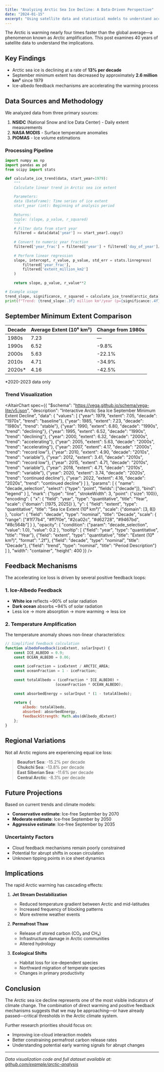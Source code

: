 ```yaml
---
title: "Analyzing Arctic Sea Ice Decline: A Data-Driven Perspective"
date: "2024-01-15"
excerpt: "Using satellite data and statistical models to understand accelerating ice loss in the Arctic"
---
```


The Arctic is warming nearly four times faster than the global average—a phenomenon known as Arctic amplification. This post examines 40 years of satellite data to understand the implications.

## Key Findings

* Arctic sea ice is declining at a rate of **13% per decade**
* September minimum extent has decreased by approximately **2.6 million km²** since 1979
* Ice-albedo feedback mechanisms are accelerating the warming process

## Data Sources and Methodology

We analyzed data from three primary sources:

1. **NSIDC** (National Snow and Ice Data Center) - Daily extent measurements
2. **NASA MODIS** - Surface temperature anomalies  
3. **PIOMAS** - Ice volume estimations

### Processing Pipeline

```python
import numpy as np
import pandas as pd
from scipy import stats

def calculate_ice_trend(data, start_year=1979):
    """
    Calculate linear trend in Arctic sea ice extent
    
    Parameters:
    data (DataFrame): Time series of ice extent
    start_year (int): Beginning of analysis period
    
    Returns:
    tuple: (slope, p_value, r_squared)
    """
    # Filter data from start year
    filtered = data[data['year'] >= start_year].copy()
    
    # Convert to numeric year fraction
    filtered['year_frac'] = filtered['year'] + filtered['day_of_year']/365.25
    
    # Perform linear regression
    slope, intercept, r_value, p_value, std_err = stats.linregress(
        filtered['year_frac'], 
        filtered['extent_million_km2']
    )
    
    return slope, p_value, r_value**2

# Example usage
trend_slope, significance, r_squared = calculate_ice_trend(arctic_data)
print(f"Trend: {trend_slope:.3f} million km²/year (p={significance:.4f})")
```

## September Minimum Extent Comparison

| Decade | Average Extent (10⁶ km²) | Change from 1980s |
|--------|-------------------------|-------------------|
| 1980s  | 7.23                    | —                 |
| 1990s  | 6.52                    | -9.8%             |
| 2000s  | 5.63                    | -22.1%            |
| 2010s  | 4.71                    | -34.9%            |
| 2020s* | 4.16                    | -42.5%            |

*2020-2023 data only

### Trend Visualization

<AltairChart spec={{
  "$schema": "https://vega.github.io/schema/vega-lite/v5.json",
  "description": "Interactive Arctic Sea Ice September Minimum Extent Decline",
  "data": {
    "values": [
      {"year": 1979, "extent": 7.05, "decade": "1970s", "trend": "baseline"},
      {"year": 1985, "extent": 7.23, "decade": "1980s", "trend": "stable"},
      {"year": 1990, "extent": 6.80, "decade": "1990s", "trend": "declining"},
      {"year": 1995, "extent": 6.52, "decade": "1990s", "trend": "declining"},
      {"year": 2000, "extent": 6.32, "decade": "2000s", "trend": "accelerating"},
      {"year": 2005, "extent": 5.63, "decade": "2000s", "trend": "accelerating"},
      {"year": 2007, "extent": 4.17, "decade": "2000s", "trend": "record low"},
      {"year": 2010, "extent": 4.90, "decade": "2010s", "trend": "variable"},
      {"year": 2012, "extent": 3.41, "decade": "2010s", "trend": "record low"},
      {"year": 2015, "extent": 4.71, "decade": "2010s", "trend": "variable"},
      {"year": 2018, "extent": 4.71, "decade": "2010s", "trend": "variable"},
      {"year": 2020, "extent": 3.74, "decade": "2020s", "trend": "continued decline"},
      {"year": 2022, "extent": 4.16, "decade": "2020s", "trend": "continued decline"}
    ]
  },
  "params": [
    {
      "name": "decade_selection",
      "select": {"type": "point", "fields": ["decade"]},
      "bind": "legend"
    }
  ],
  "mark": {"type": "line", "strokeWidth": 3, "point": {"size": 100}},
  "encoding": {
    "x": {
      "field": "year",
      "type": "quantitative",
      "title": "Year",
      "scale": {"domain": [1975, 2025]}
    },
    "y": {
      "field": "extent",
      "type": "quantitative",
      "title": "Sea Ice Extent (10⁶ km²)",
      "scale": {"domain": [3, 8]}
    },
    "color": {
      "field": "decade",
      "type": "nominal",
      "title": "Decade",
      "scale": {
        "range": ["#1f77b4", "#ff7f0e", "#2ca02c", "#d62728", "#9467bd", "#8c564b"]
      }
    },
    "opacity": {
      "condition": {"param": "decade_selection", "value": 1.0},
      "value": 0.2
    },
    "tooltip": [
      {"field": "year", "type": "quantitative", "title": "Year"},
      {"field": "extent", "type": "quantitative", "title": "Extent (10⁶ km²)", "format": ".2f"},
      {"field": "decade", "type": "nominal", "title": "Decade"},
      {"field": "trend", "type": "nominal", "title": "Period Description"}
    ]
  },
  "width": "container",
  "height": 400
}} />

## Feedback Mechanisms

The accelerating ice loss is driven by several positive feedback loops:

### 1. Ice-Albedo Feedback
- **White ice** reflects ~90% of solar radiation
- **Dark ocean** absorbs ~94% of solar radiation
- Less ice → more absorption → more warming → less ice

### 2. Temperature Amplification
The temperature anomaly shows non-linear characteristics:

```javascript
// Simplified feedback calculation
function albedoFeedback(iceExtent, solarInput) {
    const ICE_ALBEDO = 0.9;
    const OCEAN_ALBEDO = 0.06;
    
    const iceFraction = iceExtent / ARCTIC_AREA;
    const oceanFraction = 1 - iceFraction;
    
    const totalAlbedo = (iceFraction * ICE_ALBEDO) + 
                       (oceanFraction * OCEAN_ALBEDO);
    
    const absorbedEnergy = solarInput * (1 - totalAlbedo);
    
    return {
        albedo: totalAlbedo,
        absorbed: absorbedEnergy,
        feedbackStrength: Math.abs(dAlbedo_dExtent)
    };
}
```

## Regional Variations

Not all Arctic regions are experiencing equal ice loss:

> **Beaufort Sea**: -15.2% per decade  
> **Chukchi Sea**: -13.8% per decade  
> **East Siberian Sea**: -11.6% per decade  
> **Central Arctic**: -8.3% per decade

## Future Projections

Based on current trends and climate models:

- **Conservative estimate**: Ice-free September by 2070
- **Moderate estimate**: Ice-free September by 2050
- **Aggressive estimate**: Ice-free September by 2035

### Uncertainty Factors

* Cloud feedback mechanisms remain poorly constrained
* Potential for abrupt shifts in ocean circulation
* Unknown tipping points in ice sheet dynamics

## Implications

The rapid Arctic warming has cascading effects:

1. **Jet Stream Destabilization**
   - Reduced temperature gradient between Arctic and mid-latitudes
   - Increased frequency of blocking patterns
   - More extreme weather events

2. **Permafrost Thaw**
   - Release of stored carbon (CO₂ and CH₄)
   - Infrastructure damage in Arctic communities
   - Altered hydrology

3. **Ecological Shifts**
   - Habitat loss for ice-dependent species
   - Northward migration of temperate species
   - Changes in primary productivity

## Conclusion

The Arctic sea ice decline represents one of the most visible indicators of climate change. The combination of direct warming and positive feedback mechanisms suggests that we may be approaching—or have already passed—critical thresholds in the Arctic climate system.

Further research priorities should focus on:
- Improving ice-cloud interaction models
- Better constraining permafrost carbon release rates
- Understanding potential early warning signals for abrupt changes

---

*Data visualization code and full dataset available at: [github.com/example/arctic-analysis]()*